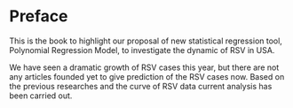 # **Preface** {.unnumbered}

This is the book to highlight our proposal of new statistical regression tool, Polynomial Regression Model, to investigate the dynamic of RSV in USA.

We have seen a dramatic growth of RSV cases this year, but there are not any articles founded yet to give prediction of the RSV cases now. Based on the previous researches and the curve of RSV data current analysis has been carried out.
